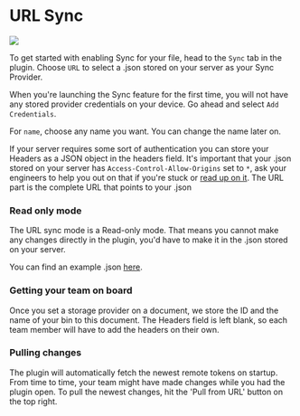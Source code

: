 # URL Sync

![](/url-sync.png)

To get started with enabling Sync for your file, head to the `Sync` tab in the plugin. Choose `URL` to select a .json stored on your server as your Sync Provider.

When you're launching the Sync feature for the first time, you will not have any stored provider credentials on your device. Go ahead and select `Add Credentials`.

For `name`, choose any name you want. You can change the name later on.

If your server requires some sort of authentication you can store your Headers as a JSON object in the headers field. It's important that your .json stored on your server has `Access-Control-Allow-Origins` set to `*`, ask your engineers to help you out on that if you're stuck or [read up on it](https://gist.github.com/nixta/0b98d7975562bc31c4c9). The URL part is the complete URL that points to your .json

### Read only mode

The URL sync mode is a Read-only mode. That means you cannot make any changes directly in the plugin, you'd have to make it in the .json stored on your server.

You can find an example .json [here](https://raw.githubusercontent.com/tokens-studio/figma-plugin-example/main/tokens.json).

### Getting your team on board

Once you set a storage provider on a document, we store the ID and the name of your bin to this document. The Headers field is left blank, so each team member will have to add the headers on their own.

### Pulling changes

The plugin will automatically fetch the newest remote tokens on startup. From time to time, your team might have made changes while you had the plugin open. To pull the newest changes, hit the 'Pull from URL' button on the top right.
